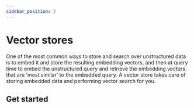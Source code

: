 ```yaml
---
sidebar_position: 2
---
```

# Vector stores

One of the most common ways to store and search over unstructured data is to embed it and store the resulting embedding
vectors, and then at query time to embed the unstructured query and retrieve the embedding vectors that are
'most similar' to the embedded query. A vector store takes care of storing embedded data and performing vector search
for you.

## Get started


<GetStarted/>
